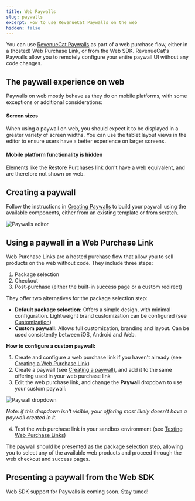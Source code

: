 ```yaml
---
title: Web Paywalls
slug: paywalls
excerpt: How to use RevenueCat Paywalls on the web
hidden: false
---
```


You can use [RevenueCat Paywalls](../../tools/paywalls) as part of a web purchase flow, either in a (hosted) Web Purchase Link, or from the Web SDK. RevenueCat's Paywalls allow you to remotely configure your entire paywall UI without any code changes.

## The paywall experience on web

Paywalls on web mostly behave as they do on mobile platforms, with some exceptions or additional considerations:

#### Screen sizes

When using a paywall on web, you should expect it to be displayed in a greater variety of screen widths. You can use the tablet layout views in the editor to ensure users have a better experience on larger screens.

#### Mobile platform functionality is hidden

Elements like the Restore Purchases link don't have a web equivalent, and are therefore not shown on web.

## Creating a paywall

Follow the instructions in [Creating Paywalls](../../tools/paywalls/creating-paywalls) to build your paywall using the available components, either from an existing template or from scratch.

![Paywalls editor](/docs_images/paywalls/paywalls-editor.png)

## Using a paywall in a Web Purchase Link

Web Purchase Links are a hosted purchase flow that allow you to sell products on the web without code. They include three steps:

1. Package selection
2. Checkout
3. Post-purchase (either the built-in success page or a custom redirect)

They offer two alternatives for the package selection step:

- **Default package selection:** Offers a simple design, with minimal configuration. Lightweight brand customization can be configured (see [Customization](../web-billing/customization))
- **Custom paywall:** Allows full customization, branding and layout. Can be used consistently between iOS, Android and Web.

**How to configure a custom paywall:**

1. Create and configure a web purchase link if you haven't already (see [Creating a Web Purchase Link](web-purchase-links#creating-a-web-purchase-link))
1. Create a paywall (see [Creating a paywall](#creating-a-paywall)), and add it to the same offering used in your web purchase link
1. Edit the web purchase link, and change the **Paywall** dropdown to use your custom paywall:

![Paywall dropdown](/docs_images/web/web-billing/web-purchase-link-paywall-selection.png)

_Note: if this dropdown isn't visible, your offering most likely doesn't have a paywall created in it._

4. Test the web purchase link in your sandbox environment (see [Testing Web Purchase Links](testing#testing-web-purchase-links))

The paywall should be presented as the package selection step, allowing you to select any of the available web products and proceed through the web checkout and success pages.

## Presenting a paywall from the Web SDK

Web SDK support for Paywalls is coming soon. Stay tuned!
